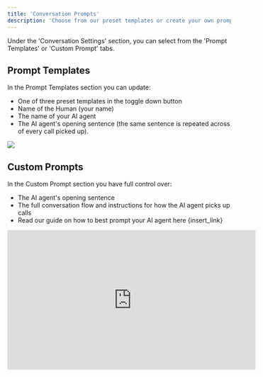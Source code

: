 ```yaml
---
title: 'Conversation Prompts'
description: 'Choose from our preset templates or create your own prompt to control how your agent handles conversations with callers.'
---
```

Under the 'Conversation Settings' section, you can select from the 'Prompt Templates' or 'Custom Prompt' tabs.

## Prompt Templates
In the Prompt Templates section you can update:
- One of three preset templates in the toggle down button
- Name of the Human (your name)
- The name of your AI agent
- The AI agent's opening sentence (the same sentence is repeated across of every call picked up).
<Frame>
  <img src="/images/conversation-prompts/prompt-template.png" style={{ borderRadius: '0.5rem' }} />
</Frame>

## Custom Prompts
In the Custom Prompt section you have full control over:
- The AI agent's opening sentence
- The full conversation flow and instructions for how the AI agent picks up calls
- Read our guide on how to best prompt your AI agent here {insert_link}


<iframe width="560" height="315" src="https://www.youtube.com/embed/Sp7Hyhp7OZE?si=EdplnKA1j6Ih9_1B" title="YouTube video player" frameborder="0" allow="accelerometer; autoplay; clipboard-write; encrypted-media; gyroscope; picture-in-picture; web-share" referrerpolicy="strict-origin-when-cross-origin" allowfullscreen></iframe>
